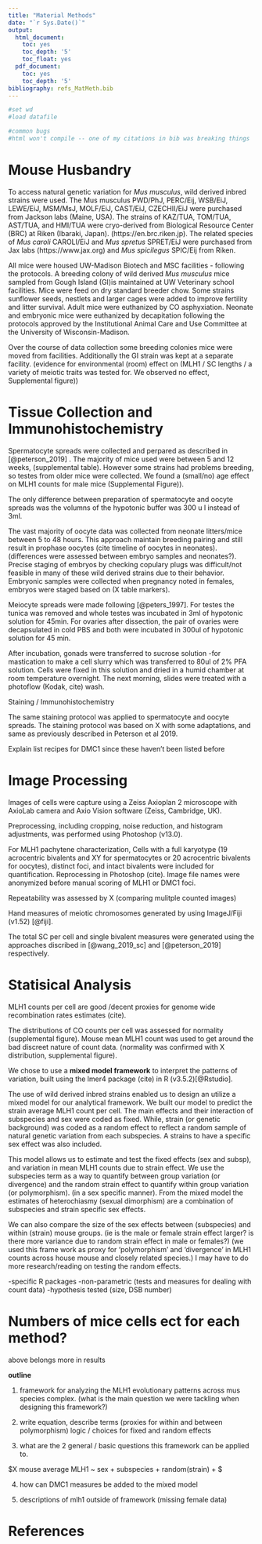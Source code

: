 ```yaml
---
title: "Material Methods"
date: "`r Sys.Date()`"
output:
  html_document:
    toc: yes
    toc_depth: '5'
    toc_float: yes
  pdf_document:
    toc: yes
    toc_depth: '5'
bibliography: refs_MatMeth.bib
---
```



```r
#set wd
#load datafile

#common bugs
#html won't compile -- one of my citations in bib was breaking things
```


# Mouse Husbandry


To access natural genetic variation for *Mus musculus*, wild derived inbred strains were used. The Mus musculus PWD/PhJ, PERC/Eij, WSB/EiJ, LEWE/EiJ, MSM/MsJ, MOLF/EiJ, CAST/EiJ, CZECHII/EiJ were purchased from Jackson labs (Maine, USA). The strains of KAZ/TUA, TOM/TUA, AST/TUA, and HMI/TUA were cryo-derived from Biological Resource Center (BRC) at Riken (Ibaraki, Japan).  (https://en.brc.riken.jp).
The related species of *Mus caroli* CAROLI/EiJ and *Mus spretus* SPRET/EiJ were purchased from Jax labs (https://www.jax.org) and *Mus spicilegus* SPIC/Eij from Riken. 

 All mice were housed UW-Madison Biotech and MSC facilities - following the protocols.  A breeding colony of wild derived 
*Mus musculus* mice sampled from Gough Island (GI)is maintained at UW Veterinary school facilities.
 Mice were feed on dry standard breeder chow. Some strains sunflower seeds, nestlets and larger cages were added to improve fertility and litter survival. Adult mice were euthanized by CO asphyxiation. Neonate and embryonic mice were euthanized by decapitation following the protocols approved by the Institutional Animal Care and Use Committee at the University of Wisconsin-Madison.

Over the course of data collection some breeding colonies  mice were moved from facilities. Additionally the GI strain was kept at a separate facility.  (evidence for environmental (room) effect on (MLH1 / SC lengths / a variety of meiotic traits was tested for. We observed no effect, Supplemental figure))



# Tissue Collection and Immunohistochemistry

Spermatocyte spreads were collected and perpared as described in [@peterson_2019] . The majority of mice used were between 5 and 12 weeks, (supplemental table). However some strains had problems breeding, so testes from older mice were collected. We found a (small/no) age effect on MLH1 counts for male mice (Supplemental Figure)). 

The only difference between preparation of spermatocyte and oocyte spreads was the volumns of the hypotonic buffer was 300 u l instead of 3ml.

The vast majority of oocyte data was collected from neonate litters/mice between 5 to 48 hours. This approach maintain breeding pairing and still result in prophase oocytes (cite timeline of oocytes in neonates). (differences were assessed between embryo samples and neonates?). Precise staging of embryos by checking copulary plugs was difficult/not feasible in many of these wild derived strains due to their behavior. Embryonic samples were collected when pregnancy noted in females, embryos were staged based on (X table markers).


Meiocyte spreads were made following [@peters_1997]. For testes the tunica was removed and whole testes was incubated in 3ml of hypotonic solution for 45min. For ovaries after dissection, the pair of ovaries were decapsulated in cold PBS and both were incubated in 300ul of hypotonic solution for 45 min.

After incubation, gonads were transferred to sucrose solution -for mastication to make a cell slurry which was transferred to 80ul of 2% PFA solution. Cells were fixed in this solution and dried in a humid chamber at room temperature overnight. The next morning, slides were treated with a photoflow (Kodak, cite) wash.


Staining / Immunohistochemistry

The same staining protocol was applied to spermatocyte and oocyte spreads.
The staining protocol was based on X with some adaptations, and same as previously described in Peterson et al 2019.

Explain list recipes for DMC1 since these haven't been listed before


# Image Processing

Images of cells were capture using a Zeiss Axioplan 2 microscope with AxioLab camera and Axio Vision software (Zeiss, Cambridge, UK). 

Preprocessing, including cropping, noise reduction, and histogram adjustments, was performed using Photoshop (v13.0).

For MLH1 pachytene characterization, Cells with a full karyotype (19 acrocentric bivalents and XY for spermatocytes or 20 acrocentric bivalents for oocytes), distinct foci, and intact bivalents were included for quantification.
Reprocessing in Photoshop (cite). Image file names were anonymized before manual scoring of MLH1 or DMC1 foci.

Repeatability was assessed by X (comparing mulitple counted images)

Hand measures of meiotic chromosomes generated by using ImageJ/Fiji (v1.52) [@fiji].

The total SC per cell and single bivalent measures were generated using the approaches discribed in [@wang_2019_sc] and [@peterson_2019] respectively.



# Statisical Analysis


MLH1 counts per cell are good /decent proxies for genome wide recombination rates estimates (cite).

The distributions of CO counts per cell was assessed for normality (supplemental figure). Mouse mean MLH1 count was used to get around the bad discreet nature of count data. (normality was confirmed with X distribution, supplemental figure). 

We chose to use a **mixed model framework** to interpret the patterns of variation, built using the lmer4 package (cite) in R (v3.5.2)[@Rstudio].



The use of wild derived inbred strains enabled us to design an utilize a mixed model for our analytical framework. We built our model to predict the strain average MLH1 count per cell. The main effects and their interaction of subspecies and sex were coded as fixed. While, strain (or genetic background) was coded as a random effect to reflect a random sample of natural genetic variation from each subspecies. A strains to have a specific sex effect was also included.

This model allows us to estimate and test the fixed effects (sex and subsp), and variation in mean MLH1 counts due to strain effect. We use the subspecies term as a way to quantify between group variation (or divergence) and the random strain effect to quantify within group variation (or polymorphism). (in a sex specific manner). From the mixed model the estimates of heterochiasmy (sexual dimorphism) are a combination of subspecies and strain specific sex effects.

We can also compare the size of the sex effects between (subspecies) and within (strain) mouse groups. (ie is the male or female strain effect larger? is there more variance due to random strain effect in male or females?)
(we used this frame work as proxy for 'polymorphism' and 'divergence' in MLH1 counts across house mouse and closely related species.)
I may have to do more research/reading on testing the random effects.


-specific R packages
-non-parametric  (tests and measures for dealing with count data)
-hypothesis tested (size, DSB number)


# Numbers of mice cells ect for each method?

above belongs more in results


**outline**

1. framework for analyzing the MLH1 evolutionary patterns across mus species complex. (what is the main question we were tackling when designing this framework?)

2. write equation, describe terms (proxies for within and between polymorphism)
logic / choices for fixed and random effects

3. what are the 2 general / basic questions this framework can be applied to.

$X \sim mouse average MLH1 ~ sex + subspecies + random(strain) + \xi $

4. how can DMC1 measures be added to the mixed model

5. descriptions of mlh1 outside of framework (missing female data)


# References
